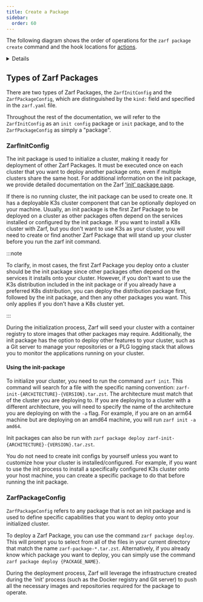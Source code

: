 ```yaml
---
title: Create a Package
sidebar:
  order: 60
---
```



The following diagram shows the order of operations for the `zarf package create` command and the hook locations for [actions](/ref/actions).

<Details label="Lifecycle Diagram">
<Mermaid diagram={`
graph TD
    A1(set working directory)-->A2
    A2(parse zarf.yaml)-->A3
    A3(filter components by architecture)-->A4
    A4(detect init package)-->A5
    A5(handle deprecations)-->A6
    A6(parse component imports)-->A7
    A7(process create-time variables)-->A8
    A8(write build data and zarf.yaml)-->A9

    A9(run validations)-->A10
    A10(confirm package create):::prompt-->A11
    A11{Init package?}
    A11 -->|Yes| A12(add seed image)-->A13
    A11 -->|No| A13

    subgraph  
    A13(add each component)-->A13
    A13 --> A14(run each '.actions.onCreate.before'):::action-->A14
    A14 --> A15(load '.charts')-->A16
    A16(load '.files')-->A17
    A17(load '.dataInjections')-->A18
    A18(load '.manifests')-->A19
    A19(load '.repos')-->A20
    A20(run each '.actions.onCreate.after'):::action-->A20
    A20-->A21{Success?}
    A21-->|Yes|A22(run each\n'.actions.onCreate.success'):::action-->A22
    A21-->|No|A23(run each\n'.actions.onCreate.failure'):::action-->A23-->A999
    end

    A22-->A24(load all '.images')
    A24-->A25{Skip SBOM?}
    A25-->|Yes|A27
    A25-->|No|A26
    A26(generate SBOM)-->A27
    A27(reset working directory)-->A28
    A28(create package archive)-->A29
    A29{Is multipart?}
    A29-->|Yes|A30(split package archive)-->A31
    A29-->|No|A31
    A31(handle sbom view/out flags)

    A999[Abort]:::fail

    classDef prompt fill:#4adede,color:#000000
    classDef action fill:#bd93f9,color:#000000
    classDef fail fill:#aa0000
`}/>
</Details>

## Types of Zarf Packages

There are two types of Zarf Packages, the `ZarfInitConfig` and the `ZarfPackageConfig`, which are distinguished by the `kind:` field and specified in the `zarf.yaml` file.

Throughout the rest of the documentation, we will refer to the `ZarfInitConfig` as an `init config` package or `init` package, and to the `ZarfPackageConfig` as simply a "package".

### ZarfInitConfig

The init package is used to initialize a cluster, making it ready for deployment of other Zarf Packages. It must be executed once on each cluster that you want to deploy another package onto, even if multiple clusters share the same host. For additional information on the init package, we provide detailed documentation on the Zarf ['init' package page](./3-zarf-init-package.md).

If there is no running cluster, the init package can be used to create one. It has a deployable K3s cluster component that can be optionally deployed on your machine. Usually, an init package is the first Zarf Package to be deployed on a cluster as other packages often depend on the services installed or configured by the init package. If you want to install a K8s cluster with Zarf, but you don't want to use K3s as your cluster, you will need to create or find another Zarf Package that will stand up your cluster before you run the zarf init command.

:::note

To clarify, in most cases, the first Zarf Package you deploy onto a cluster should be the init package since other packages often depend on the services it installs onto your cluster. However, if you don't want to use the K3s distribution included in the init package or if you already have a preferred K8s distribution, you can deploy the distribution package first, followed by the init package, and then any other packages you want. This only applies if you don't have a K8s cluster yet.

:::

During the initialization process, Zarf will seed your cluster with a container registry to store images that other packages may require. Additionally, the init package has the option to deploy other features to your cluster, such as a Git server to manage your repositories or a PLG logging stack that allows you to monitor the applications running on your cluster.

#### Using the init-package

To initialize your cluster, you need to run the command `zarf init`. This command will search for a file with the specific naming convention: `zarf-init-{ARCHITECTURE}-{VERSION}.tar.zst`. The architecture must match that of the cluster you are deploying to. If you are deploying to a cluster with a different architecture, you will need to specify the name of the architecture you are deploying on with the `-a` flag. For example, if you are on an arm64 machine but are deploying on an amd64 machine, you will run `zarf init -a amd64`.

Init packages can also be run with `zarf package deploy zarf-init-{ARCHITECTURE}-{VERSION}.tar.zst`.

You do not need to create init configs by yourself unless you want to customize how your cluster is installed/configured. For example, if you want to use the init process to install a specifically configured K3s cluster onto your host machine, you can create a specific package to do that before running the init package.

### ZarfPackageConfig

`ZarfPackageConfig` refers to any package that is not an init package and is used to define specific capabilities that you want to deploy onto your initialized cluster.

To deploy a Zarf Package, you can use the command `zarf package deploy`. This will prompt you to select from all of the files in your current directory that match the name `zarf-package-*.tar.zst`. Alternatively, if you already know which package you want to deploy, you can simply use the command `zarf package deploy {PACKAGE_NAME}`.

During the deployment process, Zarf will leverage the infrastructure created during the 'init' process (such as the Docker registry and Git server) to push all the necessary images and repositories required for the package to operate.
